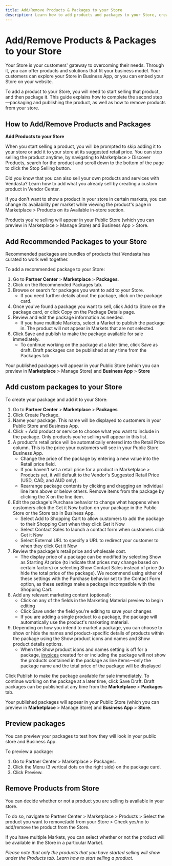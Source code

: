 ```yaml
---
title: Add/Remove Products & Packages to your Store
description: Learn how to add products and packages to your Store, create custom packages, and manage your product catalog for your customers.
---
```


# Add/Remove Products & Packages to your Store

Your Store is your customers' gateway to overcoming their needs. Through it, you can offer products and solutions that fit your business model. Your customers can explore your Store in Business App, or you can embed your Store on your website.

To add a product to your Store, you will need to start selling that product, and then package it. This guide explains how to complete the second step—packaging and publishing the product, as well as how to remove products from your store.

## How to Add/Remove Products and Packages

**Add Products to your Store**

When you start selling a product, you will be prompted to skip adding it to your store or add it to your store at its suggested retail price. You can stop selling the product anytime, by navigating to Marketplace > Discover Products, search for the product and scroll down to the bottom of the page to click the Stop Selling button.

Did you know that you can also sell your own products and services with Vendasta? Learn how to add what you already sell by creating a custom product in Vendor Center.

If you don't want to show a product in your store in certain markets, you can change its availability per market while viewing the product's page in Marketplace > Products on its Available in-store section.

Products you're selling will appear in your Public Store (which you can preview in Marketplace > Manage Store) and Business App > Store.

## Add Recommended Packages to your Store

Recommended packages are bundles of products that Vendasta has curated to work well together.

To add a recommended package to your Store:

1. Go to **Partner Center** > **Marketplace** > **Packages**.
2. Click on the Recommended Packages tab.
3. Browse or search for packages you want to add to your Store.
   - If you need further details about the package, click on the package card.
4. Once you've found a package you want to sell, click Add to Store on the package card, or click Copy on the Package Details page.
5. Review and edit the package information as needed.
   - If you have multiple Markets, select a Market to publish the package in. The product will not appear in Markets that are not selected.
6. Click Save and publish to make the package available for sale immediately.
   - To continue working on the package at a later time, click Save as draft. Draft packages can be published at any time from the Packages tab.

Your published packages will appear in your Public Store (which you can preview in **Marketplace** > Manage Store) and **Business App** > **Store**

## Add custom packages to your Store

To create your package and add it to your Store:

1. Go to **Partner Center** > **Marketplace** > **Packages**
2. Click Create Package.
3. Name your package. This name will be displayed to customers in your Public Store and Business App.
4. Click + Add product or service to choose what you want to include in the package.
   Only products you're selling will appear in this list.
5. A product's retail price will be automatically entered into the Retail Price column. This is the price your customers will see in your Public Store Business App.
   - Change the price of the package by entering a new value into the Retail price field.
   - If you haven't set a retail price for a product in Marketplace > Products yet, it will default to the Vendor's Suggested Retail Price (USD, CAD, and AUD only).
   - Rearrange package contents by clicking and dragging an individual line item above or below others. Remove items from the package by clicking the X on the line item.
6. Edit the package's Purchase behavior to change what happens when customers click the Get it Now button on your package in the Public Store or the Store tab in Business App.
   - Select Add to Shopping Cart to allow customers to add the package to their Shopping Cart when they click Get it Now
   - Select Contact Sales to launch a contact form when customers click Get it Now 
   - Select External URL to specify a URL to redirect your customer to when they click Get it Now
7. Review the package's retail price and wholesale cost.
   - The display price of a package can be modified by selecting Show as Starting At price (to indicate that prices may change based on certain factors) or selecting Show Contact Sales instead of price (to hide the total price of the package). We recommend using either of these settings with the Purchase behavior set to the Contact Form option, as these settings make a package incompatible with the Shopping Cart. 
8. Add any relevant marketing content (optional):
   - Click on any of the fields in the Marketing Material preview to begin editing
   - Click Save under the field you're editing to save your changes
   - If you are adding a single product to a package, the package will automatically use the product's marketing material.
9. Depending on how you intend to market a package, you can choose to show or hide the names and product-specific details of products within the package using the Show product icons and names and Show product details options.
   - When the Show product icons and names setting is off for a package, [invoices](/marketplace/marketplace-packages/vendasta-marketplace-invoices) created for or including the package will not show the products contained in the package as line items—only the package name and the total price of the package will be displayed

Click Publish to make the package available for sale immediately. To continue working on the package at a later time, click Save Draft. Draft packages can be published at any time from the **Marketplace** > **Packages** tab.

Your published packages will appear in your Public Store (which you can preview in **Marketplace** > Manage Store) and **Business App** > **Store**.

## Preview packages

You can preview your packages to test how they will look in your public store and Business App.

To preview a package:

1. Go to Partner Center > Marketplace > Packages.
2. Click the Menu (3 vertical dots on the right side) on the package card.
3. Click Preview.

## Remove Products from Store

You can decide whether or not a product you are selling is available in your store. 

To do so, navigate to Partner Center > Marketplace > Products > Select the product you want to remove/add from your Store > Check yes/no to add/remove the product from the Store.

If you have multiple Markets, you can select whether or not the product will be available in the Store in a particular Market. 

*Please note that only the products that you have started selling will show under the Products tab. Learn how to start selling a product.*